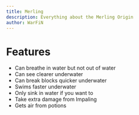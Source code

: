 ```yaml
---
title: Merling
description: Everything about the Merling Origin
author: WarFiN
---
```


# Features

- Can breathe in water but not out of water
- Can see clearer underwater
- Can break blocks quicker underwater
- Swims faster underwater
- Only sink in water if you want to
- Take extra damage from Impaling
- Gets air from potions
